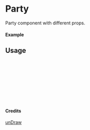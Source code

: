 
<Meta of={Party} title="unDraw/Party" />

# Party

Party component with different props.

#### Example

<Canvas of={Party.Primary} />

## Usage

```ts
import { Party } from "yadl-ui";

const Example = () => {
  return (
      <Party />
  );
};

export default Example;
```

#### Credits
[unDraw](https://undraw.co/illustrations)
